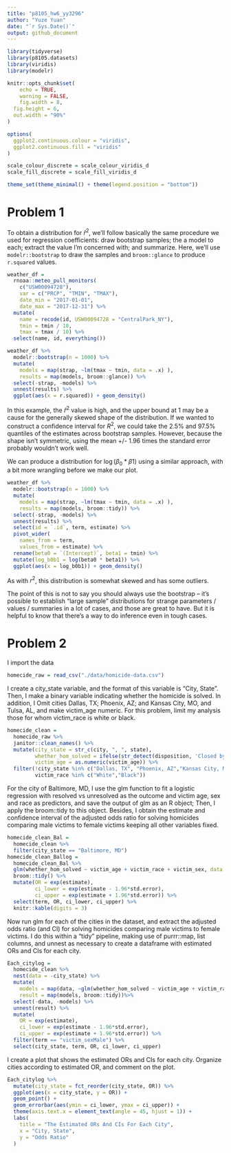 ```yaml
---
title: "p8105_hw6_yy3296"
author: "Yuze Yuan"
date: "`r Sys.Date()`"
output: github_document
---
```


```r
library(tidyverse)
library(p8105.datasets)
library(viridis)
library(modelr)

knitr::opts_chunk$set(
	echo = TRUE,
	warning = FALSE,
	fig.width = 8, 
  fig.height = 6,
  out.width = "90%"
)

options(
  ggplot2.continuous.colour = "viridis",
  ggplot2.continuous.fill = "viridis"
)

scale_colour_discrete = scale_colour_viridis_d
scale_fill_discrete = scale_fill_viridis_d

theme_set(theme_minimal() + theme(legend.position = "bottom"))
```

# Problem 1

To obtain a distribution for $\hat{r}^2$, we'll follow basically the same procedure we used for regression coefficients: draw bootstrap samples; the a model to each; extract the value I'm concerned with; and summarize. Here, we'll use `modelr::bootstrap` to draw the samples and `broom::glance` to produce `r.squared` values. 

```r
weather_df = 
  rnoaa::meteo_pull_monitors(
    c("USW00094728"),
    var = c("PRCP", "TMIN", "TMAX"), 
    date_min = "2017-01-01",
    date_max = "2017-12-31") %>%
  mutate(
    name = recode(id, USW00094728 = "CentralPark_NY"),
    tmin = tmin / 10,
    tmax = tmax / 10) %>%
  select(name, id, everything())
```


```r
weather_df %>% 
  modelr::bootstrap(n = 1000) %>% 
  mutate(
    models = map(strap, ~lm(tmax ~ tmin, data = .x) ),
    results = map(models, broom::glance)) %>% 
  select(-strap, -models) %>% 
  unnest(results) %>% 
  ggplot(aes(x = r.squared)) + geom_density()
```

In this example, the $\hat{r}^2$ value is high, and the upper bound at 1 may be a cause for the generally skewed shape of the distribution. If we wanted to construct a confidence interval for $R^2$, we could take the 2.5% and 97.5% quantiles of the estimates across bootstrap samples. However, because the shape isn't symmetric, using the mean +/- 1.96 times the standard error probably wouldn't work well.

We can produce a distribution for $\log(\beta_0 * \beta1)$ using a similar approach, with a bit more wrangling before we make our plot.

```r
weather_df %>% 
  modelr::bootstrap(n = 1000) %>% 
  mutate(
    models = map(strap, ~lm(tmax ~ tmin, data = .x) ),
    results = map(models, broom::tidy)) %>% 
  select(-strap, -models) %>% 
  unnest(results) %>% 
  select(id = `.id`, term, estimate) %>% 
  pivot_wider(
    names_from = term, 
    values_from = estimate) %>% 
  rename(beta0 = `(Intercept)`, beta1 = tmin) %>% 
  mutate(log_b0b1 = log(beta0 * beta1)) %>% 
  ggplot(aes(x = log_b0b1)) + geom_density()
```

As with $r^2$, this distribution is somewhat skewed and has some outliers. 

The point of this is not to say you should always use the bootstrap -- it's possible to establish "large sample" distributions for strange parameters / values / summaries in a lot of cases, and those are great to have. But it is helpful to know that there's a way to do inference even in tough cases. 

# Problem 2

I import the data

```r
homecide_raw = read_csv("./data/homicide-data.csv")
```

I create a city_state variable, and the format of this variable is "City, State". Then, I make a binary variable indicating whether the homicide is solved. In addition, I Omit cities Dallas, TX; Phoenix, AZ; and Kansas City, MO, and Tulsa, AL, and make victim_age numeric. For this problem, limit my analysis those for whom victim_race is white or black.

```r
homecide_clean = 
  homecide_raw %>%
  janitor::clean_names() %>%
  mutate(city_state = str_c(city, ", ", state),
         whether_hom_solved = ifelse(str_detect(disposition, 'Closed by arrest'), 1, 0),
         victim_age = as.numeric(victim_age)) %>%
  filter(!city_state %in% c("Dallas, TX", "Phoenix, AZ","Kansas City, MO","Tulsa, AL"),
         victim_race %in% c("White","Black")) 
```

For the city of Baltimore, MD, I use the glm function to fit a logistic regression with resolved vs unresolved as the outcome and victim age, sex and race as predictors, and save the output of glm as an R object; Then, I apply the broom::tidy to this object. Besides, I obtain the estimate and confidence interval of the adjusted odds ratio for solving homicides comparing male victims to female victims keeping all other variables fixed.

```r
homecide_clean_Bal = 
  homecide_clean %>% 
  filter(city_state == "Baltimore, MD") 
homecide_clean_Ballog = 
  homecide_clean_Bal %>%
  glm(whether_hom_solved ~ victim_age + victim_race + victim_sex, data = ., family = binomial()) %>%
  broom::tidy() %>%
  mutate(OR = exp(estimate),
         ci_lower = exp(estimate - 1.96*std.error),
         ci_upper = exp(estimate + 1.96*std.error)) %>% 
  select(term, OR, ci_lower, ci_upper) %>% 
  knitr::kable(digits = 3)
```

Now run glm for each of the cities in the dataset, and extract the adjusted odds ratio (and CI) for solving homicides comparing male victims to female victims. I do this within a “tidy” pipeline, making use of purrr::map, list columns, and unnest as necessary to create a dataframe with estimated ORs and CIs for each city.

```r
Each_citylog = 
  homecide_clean %>% 
  nest(data = -city_state) %>% 
  mutate(
    models = map(data, ~glm(whether_hom_solved ~ victim_age + victim_race + victim_sex, data = .x, family = binomial())), 
    result = map(models, broom::tidy))%>% 
  select(-data, -models) %>%
  unnest(result) %>%
  mutate(
    OR = exp(estimate),
    ci_lower = exp(estimate - 1.96*std.error),
    ci_upper = exp(estimate + 1.96*std.error)) %>%
  filter(term == "victim_sexMale") %>%
  select(city_state, term, OR, ci_lower, ci_upper)
```

I create a plot that shows the estimated ORs and CIs for each city. Organize cities according to estimated OR, and comment on the plot.

```r
Each_citylog %>% 
  mutate(city_state = fct_reorder(city_state, OR)) %>% 
  ggplot(aes(x = city_state, y = OR)) + 
  geom_point() +
  geom_errorbar(aes(ymin = ci_lower, ymax = ci_upper)) +
  theme(axis.text.x = element_text(angle = 45, hjust = 1)) +
  labs(
    title = "The Estimated ORs And CIs For Each City",
    x = "City, State",
    y = "Odds Ratio"
  )
```

